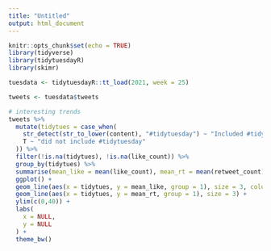 ```yaml
---
title: "Untitled"
output: html_document
---
```


```r
knitr::opts_chunk$set(echo = TRUE)
library(tidyverse)
library(tidytuesdayR)
library(skimr)
```

```r
tuesdata <- tidytuesdayR::tt_load(2021, week = 25)

tweets <- tuesdata$tweets
```

```r
# interesting trends
tweets %>% 
  mutate(tidytues = case_when(
    str_detect(str_to_lower(content), "#tidytuesday") ~ "Included #tidytuesday",
    T ~ "did not include #tidytuesday"
  )) %>% 
  filter(!is.na(tidytues), !is.na(like_count)) %>% 
  group_by(tidytues) %>% 
  summarise(mean_like = mean(like_count), mean_rt = mean(retweet_count)) %>% 
  ggplot() +
  geom_line(aes(x = tidytues, y = mean_like, group = 1), size = 3, color = "red") +
  geom_line(aes(x = tidytues, y = mean_rt, group = 1), size = 3) +
  ylim(c(0,40)) +
  labs(
    x = NULL,
    y = NULL
  ) +
  theme_bw() 
```

